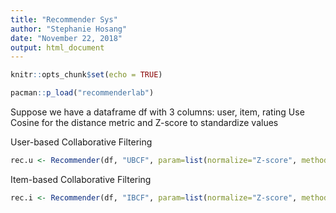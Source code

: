 ```yaml
---
title: "Recommender Sys"
author: "Stephanie Hosang"
date: "November 22, 2018"
output: html_document
---
```


```r
knitr::opts_chunk$set(echo = TRUE)
```

```r
pacman::p_load("recommenderlab")

```
Suppose we have a dataframe df with 3 columns: user, item, rating
Use Cosine for the distance metric and Z-score to standardize values


User-based Collaborative Filtering
```r
rec.u <- Recommender(df, "UBCF", param=list(normalize="Z-score", method="Cosine"))
```

Item-based Collaborative Filtering
```r
rec.i <- Recommender(df, "IBCF", param=list(normalize="Z-score", method="Cosine"))
```


